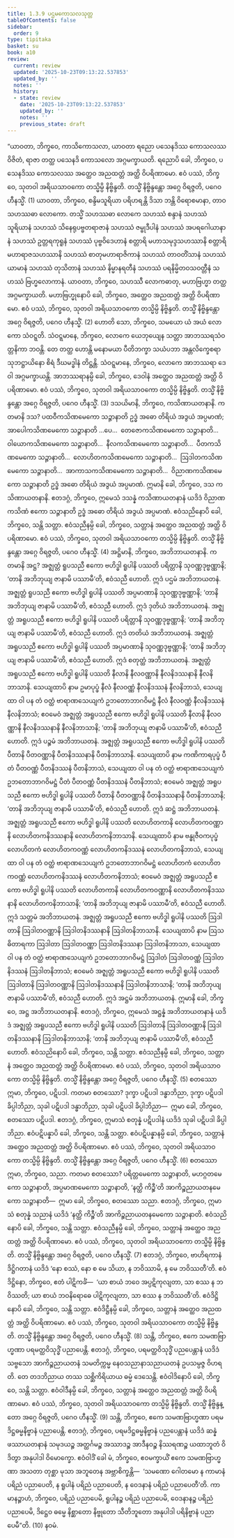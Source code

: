 ```yaml
---
title: 1.3.9 ပဌမကောသလသုတ္တ
tableOfContents: false
sidebar:
  order: 9
type: tipitaka
basket: su
book: a10
review:
  current: review
  updated: '2025-10-23T09:13:22.537853'
  updated_by: ''
  notes: ''
  history:
  - state: review
    date: '2025-10-23T09:13:22.537853'
    updated_by: ''
    notes: ''
    previous_state: draft
---
```



<ReviewStatus review={frontmatter.review} showDetails={true} />

<HypothesisAnnotation frontmatter={frontmatter} />

<DynamicBreadcrumb />

<Division number="29" book="a10" e="ch" v="17" p="303">

<Paragraph number="227" book="a10">
“ယာဝတာ, ဘိက္ခဝေ, ကာသိကောသလာ, ယာဝတာ ရညော ပသေနဒိဿ ကောသလဿ ဝိဇိတံ, ရာဇာ တတ္ထ ပသေနဒိ ကောသလော အဂ္ဂမက္ခာယတိ. ရညောပိ ခေါ, ဘိက္ခဝေ, ပသေနဒိဿ ကောသလဿ အတ္ထေဝ အညထတ္တံ အတ္ထိ ဝိပရိဏာမော. ဧဝံ ပဿံ, ဘိက္ခဝေ, သုတဝါ အရိယသာဝကော တသ္မိမ္ပိ နိဗ္ဗိန္ဒတိ. တသ္မိံ နိဗ္ဗိန္ဒန္တော အဂ္ဂေ ဝိရဇ္ဇတိ, ပဂေဝ ဟီနသ္မိံ. (1)
</Paragraph>

<Paragraph number="228" book="a10">
ယာဝတာ, ဘိက္ခဝေ, စန္ဒိမသူရိယာ ပရိဟရန္တိ ဒိသာ ဘန္တိ ဝိရောစမာနာ, တာဝ သဟဿဓာ လောကော. တသ္မိံ သဟဿဓာ လောကေ သဟဿံ စန္ဒာနံ သဟဿံ သူရိယာနံ သဟဿံ သိနေရုပဗ္ဗတရာဇာနံ သဟဿံ ဇမ္ဗုဒီပါနံ သဟဿံ အပရဂေါယာနာနံ သဟဿံ ဥတ္တရကုရူနံ သဟဿံ ပုဗ္ဗဝိဒေဟာနံ စတ္တာရိ မဟာသမုဒ္ဒသဟဿာနိ စတ္တာရိ မဟာရာဇသဟဿာနိ သဟဿံ စာတုမဟာရာဇိကာနံ သဟဿံ တာဝတိံသာနံ သဟဿံ ယာမာနံ သဟဿံ တုသိတာနံ သဟဿံ နိမ္မာနရတီနံ သဟဿံ ပရနိမ္မိတဝသဝတ္တီနံ သဟဿံ ဗြဟ္မလောကာနံ. ယာဝတာ, ဘိက္ခဝေ, သဟဿီ လောကဓာတု, မဟာဗြဟ္မာ တတ္ထ အဂ္ဂမက္ခာယတိ. မဟာဗြဟ္မုနောပိ ခေါ, ဘိက္ခဝေ, အတ္ထေဝ အညထတ္တံ အတ္ထိ ဝိပရိဏာမော. ဧဝံ ပဿံ, ဘိက္ခဝေ, သုတဝါ အရိယသာဝကော တသ္မိမ္ပိ နိဗ္ဗိန္ဒတိ. တသ္မိံ နိဗ္ဗိန္ဒန္တော အဂ္ဂေ ဝိရဇ္ဇတိ, ပဂေဝ ဟီနသ္မိံ. (2)
</Paragraph>

<Paragraph number="229" book="a10">
ဟောတိ သော, ဘိက္ခဝေ, သမယော ယံ အယံ လောကော သံဝဋ္ဋတိ. သံဝဋ္ဋမာနေ, ဘိက္ခဝေ, လောကေ ယေဘုယျေန သတ္တာ အာဘဿရသံဝတ္တနိကာ ဘဝန္တိ. တေ တတ္ထ ဟောန္တိ မနောမယာ ပီတိဘက္ခာ သယံပဘာ အန္တလိက္ခေစရာ သုဘဋ္ဌာယိနော စိရံ ဒီဃမဒ္ဓါနံ တိဋ္ဌန္တိ. သံဝဋ္ဋမာနေ, ဘိက္ခဝေ, လောကေ အာဘဿရာ ဒေဝါ အဂ္ဂမက္ခာယန္တိ. အာဘဿရာနမ္ပိ ခေါ, ဘိက္ခဝေ, ဒေဝါနံ အတ္ထေဝ အညထတ္တံ အတ္ထိ ဝိပရိဏာမော. ဧဝံ ပဿံ, ဘိက္ခဝေ, သုတဝါ အရိယသာဝကော တသ္မိမ္ပိ နိဗ္ဗိန္ဒတိ. တသ္မိံ နိဗ္ဗိန္ဒန္တော အဂ္ဂေ ဝိရဇ္ဇတိ, ပဂေဝ ဟီနသ္မိံ. (3)
</Paragraph>

<Paragraph number="230" book="a10">
ဒသယိမာနိ, ဘိက္ခဝေ, ကသိဏာယတနာနိ. ကတမာနိ ဒသ? ပထဝီကသိဏမေကော သဉ္ဇာနာတိ ဥဒ္ဓံ အဓော တိရိယံ အဒွယံ အပ္ပမာဏံ; အာပေါကသိဏမေကော သဉ္ဇာနာတိ …ပေ…  တေဇောကသိဏမေကော သဉ္ဇာနာတိ…  ဝါယောကသိဏမေကော သဉ္ဇာနာတိ…  နီလကသိဏမေကော သဉ္ဇာနာတိ…  ပီတကသိဏမေကော သဉ္ဇာနာတိ…  လောဟိတကသိဏမေကော သဉ္ဇာနာတိ…  ဩဒါတကသိဏမေကော သဉ္ဇာနာတိ…  အာကာသကသိဏမေကော သဉ္ဇာနာတိ…  ဝိညာဏကသိဏမေကော သဉ္ဇာနာတိ ဥဒ္ဓံ အဓော တိရိယံ အဒွယံ အပ္ပမာဏံ. ဣမာနိ ခေါ, ဘိက္ခဝေ, ဒသ ကသိဏာယတနာနိ.
</Paragraph>

<Paragraph number="231" book="a10">
ဧတဒဂ္ဂံ, ဘိက္ခဝေ, ဣမေသံ ဒသန္နံ ကသိဏာယတနာနံ ယဒိဒံ ဝိညာဏကသိဏံ ဧကော သဉ္ဇာနာတိ ဥဒ္ဓံ အဓော တိရိယံ အဒွယံ အပ္ပမာဏံ. ဧဝံသညိနောပိ ခေါ, ဘိက္ခဝေ, သန္တိ သတ္တာ. ဧဝံသညီနမ္ပိ ခေါ, ဘိက္ခဝေ, သတ္တာနံ အတ္ထေဝ အညထတ္တံ အတ္ထိ ဝိပရိဏာမော. ဧဝံ ပဿံ, ဘိက္ခဝေ, သုတဝါ အရိယသာဝကော တသ္မိမ္ပိ နိဗ္ဗိန္ဒတိ. တသ္မိံ နိဗ္ဗိန္ဒန္တော အဂ္ဂေ ဝိရဇ္ဇတိ, ပဂေဝ ဟီနသ္မိံ. (4)
</Paragraph>

<Paragraph number="232" book="a10">
အဋ္ဌိမာနိ, ဘိက္ခဝေ, အဘိဘာယတနာနိ. ကတမာနိ အဋ္ဌ? အဇ္ဈတ္တံ ရူပသညီ ဧကော ဗဟိဒ္ဓါ ရူပါနိ ပဿတိ ပရိတ္တာနိ သုဝဏ္ဏဒုဗ္ဗဏ္ဏာနိ; ‘တာနိ အဘိဘုယျ ဇာနာမိ ပဿာမီ’တိ, ဧဝံသညီ ဟောတိ. ဣဒံ ပဌမံ အဘိဘာယတနံ.
</Paragraph>

<Paragraph number="233" book="a10">
အဇ္ဈတ္တံ ရူပသညီ ဧကော ဗဟိဒ္ဓါ ရူပါနိ ပဿတိ အပ္ပမာဏာနိ သုဝဏ္ဏဒုဗ္ဗဏ္ဏာနိ; ‘တာနိ အဘိဘုယျ ဇာနာမိ ပဿာမီ’တိ, ဧဝံသညီ ဟောတိ. ဣဒံ ဒုတိယံ အဘိဘာယတနံ.
</Paragraph>

<Paragraph number="234" book="a10">
အဇ္ဈတ္တံ အရူပသညီ ဧကော ဗဟိဒ္ဓါ ရူပါနိ ပဿတိ ပရိတ္တာနိ သုဝဏ္ဏဒုဗ္ဗဏ္ဏာနိ; ‘တာနိ အဘိဘုယျ ဇာနာမိ ပဿာမီ’တိ, ဧဝံသညီ ဟောတိ. ဣဒံ တတိယံ အဘိဘာယတနံ.
</Paragraph>

<Paragraph number="235" book="a10">
အဇ္ဈတ္တံ အရူပသညီ ဧကော ဗဟိဒ္ဓါ ရူပါနိ ပဿတိ အပ္ပမာဏာနိ သုဝဏ္ဏဒုဗ္ဗဏ္ဏာနိ; ‘တာနိ အဘိဘုယျ ဇာနာမိ ပဿာမီ’တိ, ဧဝံသညီ ဟောတိ. ဣဒံ စတုတ္ထံ အဘိဘာယတနံ.
</Paragraph>

<Paragraph number="236" book="a10">
အဇ္ဈတ္တံ အရူပသညီ ဧကော ဗဟိဒ္ဓါ ရူပါနိ ပဿတိ နီလာနိ နီလဝဏ္ဏာနိ နီလနိဒဿနာနိ နီလနိဘာသာနိ. သေယျထာပိ နာမ ဥမာပုပ္ဖံ နီလံ နီလဝဏ္ဏံ နီလနိဒဿနံ နီလနိဘာသံ, သေယျထာ ဝါ ပန တံ ဝတ္ထံ ဗာရာဏသေယျကံ ဥဘတောဘာဂဝိမဋ္ဌံ နီလံ နီလဝဏ္ဏံ နီလနိဒဿနံ နီလနိဘာသံ; ဧဝမေဝံ အဇ္ဈတ္တံ အရူပသညီ ဧကော ဗဟိဒ္ဓါ ရူပါနိ ပဿတိ နီလာနိ နီလဝဏ္ဏာနိ နီလနိဒဿနာနိ နီလနိဘာသာနိ; ‘တာနိ အဘိဘုယျ ဇာနာမိ ပဿာမီ’တိ, ဧဝံသညီ ဟောတိ. ဣဒံ ပဉ္စမံ အဘိဘာယတနံ.
</Paragraph>

<Paragraph number="237" book="a10">
အဇ္ဈတ္တံ အရူပသညီ ဧကော ဗဟိဒ္ဓါ ရူပါနိ ပဿတိ ပီတာနိ ပီတဝဏ္ဏာနိ ပီတနိဒဿနာနိ ပီတနိဘာသာနိ. သေယျထာပိ နာမ ကဏိကာရပုပ္ဖံ ပီတံ ပီတဝဏ္ဏံ ပီတနိဒဿနံ ပီတနိဘာသံ, သေယျထာ ဝါ ပန တံ ဝတ္ထံ ဗာရာဏသေယျကံ ဥဘတောဘာဂဝိမဋ္ဌံ ပီတံ ပီတဝဏ္ဏံ ပီတနိဒဿနံ ပီတနိဘာသံ; ဧဝမေဝံ အဇ္ဈတ္တံ အရူပသညီ ဧကော ဗဟိဒ္ဓါ ရူပါနိ ပဿတိ ပီတာနိ ပီတဝဏ္ဏာနိ ပီတနိဒဿနာနိ ပီတနိဘာသာနိ; ‘တာနိ အဘိဘုယျ ဇာနာမိ ပဿာမီ’တိ, ဧဝံသညီ ဟောတိ. ဣဒံ ဆဋ္ဌံ အဘိဘာယတနံ.
</Paragraph>

<Paragraph number="238" book="a10">
အဇ္ဈတ္တံ အရူပသညီ ဧကော ဗဟိဒ္ဓါ ရူပါနိ ပဿတိ လောဟိတကာနိ လောဟိတကဝဏ္ဏာနိ လောဟိတကနိဒဿနာနိ လောဟိတကနိဘာသာနိ. သေယျထာပိ နာမ ဗန္ဓုဇီဝကပုပ္ဖံ လောဟိတကံ လောဟိတကဝဏ္ဏံ လောဟိတကနိဒဿနံ လောဟိတကနိဘာသံ, သေယျထာ ဝါ ပန တံ ဝတ္ထံ ဗာရာဏသေယျကံ ဥဘတောဘာဂဝိမဋ္ဌံ လောဟိတကံ လောဟိတကဝဏ္ဏံ လောဟိတကနိဒဿနံ လောဟိတကနိဘာသံ; ဧဝမေဝံ အဇ္ဈတ္တံ အရူပသညီ ဧကော ဗဟိဒ္ဓါ ရူပါနိ ပဿတိ လောဟိတကာနိ လောဟိတကဝဏ္ဏာနိ လောဟိတကနိဒဿနာနိ လောဟိတကနိဘာသာနိ; ‘တာနိ အဘိဘုယျ ဇာနာမိ ပဿာမီ’တိ, ဧဝံသညီ ဟောတိ. ဣဒံ သတ္တမံ အဘိဘာယတနံ.
</Paragraph>

<Paragraph number="239" book="a10">
အဇ္ဈတ္တံ အရူပသညီ ဧကော ဗဟိဒ္ဓါ ရူပါနိ ပဿတိ ဩဒါတာနိ ဩဒါတဝဏ္ဏာနိ ဩဒါတနိဒဿနာနိ ဩဒါတနိဘာသာနိ. သေယျထာပိ နာမ ဩသဓိတာရကာ ဩဒါတာ ဩဒါတဝဏ္ဏာ ဩဒါတနိဒဿနာ ဩဒါတနိဘာသာ, သေယျထာ ဝါ ပန တံ ဝတ္ထံ ဗာရာဏသေယျကံ ဥဘတောဘာဂဝိမဋ္ဌံ ဩဒါတံ ဩဒါတဝဏ္ဏံ ဩဒါတနိဒဿနံ ဩဒါတနိဘာသံ; ဧဝမေဝံ အဇ္ဈတ္တံ အရူပသညီ ဧကော ဗဟိဒ္ဓါ ရူပါနိ ပဿတိ ဩဒါတာနိ ဩဒါတဝဏ္ဏာနိ ဩဒါတနိဒဿနာနိ ဩဒါတနိဘာသာနိ; ‘တာနိ အဘိဘုယျ ဇာနာမိ ပဿာမီ’တိ, ဧဝံသညီ ဟောတိ. ဣဒံ အဋ္ဌမံ အဘိဘာယတနံ. ဣမာနိ ခေါ, ဘိက္ခဝေ, အဋ္ဌ အဘိဘာယတနာနိ.
</Paragraph>

<Paragraph number="240" book="a10">
ဧတဒဂ္ဂံ, ဘိက္ခဝေ, ဣမေသံ အဋ္ဌန္နံ အဘိဘာယတနာနံ ယဒိဒံ အဇ္ဈတ္တံ အရူပသညီ ဧကော ဗဟိဒ္ဓါ ရူပါနိ ပဿတိ ဩဒါတာနိ ဩဒါတဝဏ္ဏာနိ ဩဒါတနိဒဿနာနိ ဩဒါတနိဘာသာနိ; ‘တာနိ အဘိဘုယျ ဇာနာမိ ပဿာမီ’တိ, ဧဝံသညီ ဟောတိ. ဧဝံသညိနောပိ ခေါ, ဘိက္ခဝေ, သန္တိ သတ္တာ. ဧဝံသညီနမ္ပိ ခေါ, ဘိက္ခဝေ, သတ္တာနံ အတ္ထေဝ အညထတ္တံ အတ္ထိ ဝိပရိဏာမော. ဧဝံ ပဿံ, ဘိက္ခဝေ, သုတဝါ အရိယသာဝကော တသ္မိမ္ပိ နိဗ္ဗိန္ဒတိ. တသ္မိံ နိဗ္ဗိန္ဒန္တော အဂ္ဂေ ဝိရဇ္ဇတိ, ပဂေဝ ဟီနသ္မိံ. (5)
</Paragraph>

<Paragraph number="241" book="a10">
စတဿော ဣမာ, ဘိက္ခဝေ, ပဋိပဒါ. ကတမာ စတဿော? ဒုက္ခာ ပဋိပဒါ ဒန္ဓာဘိညာ, ဒုက္ခာ ပဋိပဒါ ခိပ္ပါဘိညာ, သုခါ ပဋိပဒါ ဒန္ဓာဘိညာ, သုခါ ပဋိပဒါ ခိပ္ပါဘိညာ—  ဣမာ ခေါ, ဘိက္ခဝေ, စတဿော ပဋိပဒါ.
</Paragraph>

<Paragraph number="242" book="a10">
ဧတဒဂ္ဂံ, ဘိက္ခဝေ, ဣမာသံ စတုန္နံ ပဋိပဒါနံ ယဒိဒံ သုခါ ပဋိပဒါ ခိပ္ပါဘိညာ. ဧဝံပဋိပန္နာပိ ခေါ, ဘိက္ခဝေ, သန္တိ သတ္တာ. ဧဝံပဋိပန္နာနမ္ပိ ခေါ, ဘိက္ခဝေ, သတ္တာနံ အတ္ထေဝ အညထတ္တံ အတ္ထိ ဝိပရိဏာမော. ဧဝံ ပဿံ, ဘိက္ခဝေ, သုတဝါ အရိယသာဝကော တသ္မိမ္ပိ နိဗ္ဗိန္ဒတိ. တသ္မိံ နိဗ္ဗိန္ဒန္တော အဂ္ဂေ ဝိရဇ္ဇတိ, ပဂေဝ ဟီနသ္မိံ. (6)
</Paragraph>

<Paragraph number="243" book="a10">
စတဿော ဣမာ, ဘိက္ခဝေ, သညာ. ကတမာ စတဿော? ပရိတ္တမေကော သဉ္ဇာနာတိ, မဟဂ္ဂတမေကော သဉ္ဇာနာတိ, အပ္ပမာဏမေကော သဉ္ဇာနာတိ, ‘နတ္ထိ ကိဉ္စီ’တိ အာကိဉ္စညာယတနမေကော သဉ္ဇာနာတိ—  ဣမာ ခေါ, ဘိက္ခဝေ, စတဿော သညာ.
</Paragraph>

<Paragraph number="244" book="a10">
ဧတဒဂ္ဂံ, ဘိက္ခဝေ, ဣမာသံ စတုန္နံ သညာနံ ယဒိဒံ ‘နတ္ထိ ကိဉ္စီ’တိ အာကိဉ္စညာယတနမေကော သဉ္ဇာနာတိ. ဧဝံသညိနောပိ ခေါ, ဘိက္ခဝေ, သန္တိ သတ္တာ. ဧဝံသညီနမ္ပိ ခေါ, ဘိက္ခဝေ, သတ္တာနံ အတ္ထေဝ အညထတ္တံ အတ္ထိ ဝိပရိဏာမော. ဧဝံ ပဿံ, ဘိက္ခဝေ, သုတဝါ အရိယသာဝကော တသ္မိမ္ပိ နိဗ္ဗိန္ဒတိ. တသ္မိံ နိဗ္ဗိန္ဒန္တော အဂ္ဂေ ဝိရဇ္ဇတိ, ပဂေဝ ဟီနသ္မိံ. (7)
</Paragraph>

<Paragraph number="245" book="a10">
ဧတဒဂ္ဂံ, ဘိက္ခဝေ, ဗာဟိရကာနံ ဒိဋ္ဌိဂတာနံ ယဒိဒံ ‘နော စဿံ, နော စ မေ သိယာ, န ဘဝိဿာမိ, န မေ ဘဝိဿတီ’တိ. ဧဝံဒိဋ္ဌိနော, ဘိက္ခဝေ, ဧတံ ပါဋိကင်္ခံ—  ‘ယာ စာယံ ဘဝေ အပ္ပဋိကုလျတာ, သာ စဿ န ဘဝိဿတိ; ယာ စာယံ ဘဝနိရောဓေ ပါဋိကုလျတာ, သာ စဿ န ဘဝိဿတီ’တိ. ဧဝံဒိဋ္ဌိနောပိ ခေါ, ဘိက္ခဝေ, သန္တိ သတ္တာ. ဧဝံဒိဋ္ဌီနမ္ပိ ခေါ, ဘိက္ခဝေ, သတ္တာနံ အတ္ထေဝ အညထတ္တံ အတ္ထိ ဝိပရိဏာမော. ဧဝံ ပဿံ, ဘိက္ခဝေ, သုတဝါ အရိယသာဝကော တသ္မိမ္ပိ နိဗ္ဗိန္ဒတိ. တသ္မိံ နိဗ္ဗိန္ဒန္တော အဂ္ဂေ ဝိရဇ္ဇတိ, ပဂေဝ ဟီနသ္မိံ. (8)
</Paragraph>

<Paragraph number="246" book="a10">
သန္တိ, ဘိက္ခဝေ, ဧကေ သမဏဗြာဟ္မဏာ ပရမတ္ထဝိသုဒ္ဓိံ ပညာပေန္တိ. ဧတဒဂ္ဂံ, ဘိက္ခဝေ, ပရမတ္ထဝိသုဒ္ဓိံ ပညပေန္တာနံ ယဒိဒံ သဗ္ဗသော အာကိဉ္စညာယတနံ သမတိက္ကမ္မ နေဝသညာနာသညာယတနံ ဥပသမ္ပဇ္ဇ ဝိဟရတိ. တေ တဒဘိညာယ တဿ သစ္ဆိကိရိယာယ ဓမ္မံ ဒေသေန္တိ. ဧဝံဝါဒိနောပိ ခေါ, ဘိက္ခဝေ, သန္တိ သတ္တာ. ဧဝံဝါဒီနမ္ပိ ခေါ, ဘိက္ခဝေ, သတ္တာနံ အတ္ထေဝ အညထတ္တံ အတ္ထိ ဝိပရိဏာမော. ဧဝံ ပဿံ, ဘိက္ခဝေ, သုတဝါ အရိယသာဝကော တသ္မိမ္ပိ နိဗ္ဗိန္ဒတိ. တသ္မိံ နိဗ္ဗိန္ဒန္တော အဂ္ဂေ ဝိရဇ္ဇတိ, ပဂေဝ ဟီနသ္မိံ. (9)
</Paragraph>

<Paragraph number="247" book="a10">
သန္တိ, ဘိက္ခဝေ, ဧကေ သမဏဗြာဟ္မဏာ ပရမဒိဋ္ဌဓမ္မနိဗ္ဗာနံ ပညာပေန္တိ. ဧတဒဂ္ဂံ, ဘိက္ခဝေ, ပရမဒိဋ္ဌဓမ္မနိဗ္ဗာနံ ပညပေန္တာနံ ယဒိဒံ ဆန္နံ ဖဿာယတနာနံ သမုဒယဉ္စ အတ္ထင်္ဂမဉ္စ အဿာဒဉ္စ အာဒီနဝဉ္စ နိဿရဏဉ္စ ယထာဘူတံ ဝိဒိတွာ အနုပါဒါ ဝိမောက္ခော. ဧဝံဝါဒိံ ခေါ မံ, ဘိက္ခဝေ, ဧဝမက္ခာယိံ ဧကေ သမဏဗြာဟ္မဏာ အသတာ တုစ္ဆာ မုသာ အဘူတေန အဗ္ဘာစိက္ခန္တိ—  ‘သမဏော ဂေါတမော န ကာမာနံ ပရိညံ ပညာပေတိ, န ရူပါနံ ပရိညံ ပညာပေတိ, န ဝေဒနာနံ ပရိညံ ပညာပေတီ’တိ. ကာမာနဉ္စာဟံ, ဘိက္ခဝေ, ပရိညံ ပညာပေမိ, ရူပါနဉ္စ ပရိညံ ပညာပေမိ, ဝေဒနာနဉ္စ ပရိညံ ပညာပေမိ, ဒိဋ္ဌေဝ ဓမ္မေ နိစ္ဆာတော နိဗ္ဗုတော သီတိဘူတော အနုပါဒါ ပရိနိဗ္ဗာနံ ပညာပေမီ”တိ. (10)

</Paragraph>
</Division>

<Paragraph number="248" type="center" book="a10">
နဝမံ.
</Paragraph>